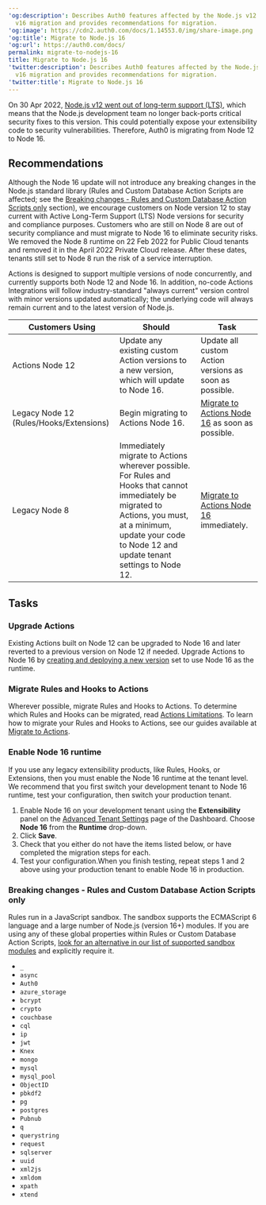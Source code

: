---
'og:description': Describes Auth0 features affected by the Node.js v12 to Node.js
  v16 migration and provides recommendations for migration.
'og:image': https://cdn2.auth0.com/docs/1.14553.0/img/share-image.png
'og:title': Migrate to Node.js 16
'og:url': https://auth0.com/docs/
permalink: migrate-to-nodejs-16
title: Migrate to Node.js 16
'twitter:description': Describes Auth0 features affected by the Node.js v12 to Node.js
  v16 migration and provides recommendations for migration.
'twitter:title': Migrate to Node.js 16
---
On 30 Apr 2022, [Node.js v12 went out of long-term support (LTS)](https://github.com/nodejs/Release#release-schedule), which means that the Node.js development team no longer back-ports critical security fixes to this version. This could potentially expose your extensibility code to security vulnerabilities. Therefore, Auth0 is migrating from Node 12 to Node 16.

## Recommendations

Although the Node 16 update will not introduce any breaking changes in the Node.js standard library (Rules and Custom Database Action Scripts are affected; see the [Breaking changes - Rules and Custom Database Action Scripts only](#breaking-changes-rules-only) section), we encourage customers on Node version 12 to stay current with Active Long-Term Support (LTS) Node versions for security and compliance purposes. Customers who are still on Node 8 are out of security compliance and must migrate to Node 16 to eliminate security risks. We removed the Node 8 runtime on 22 Feb 2022 for Public Cloud tenants and removed it in the April 2022 Private Cloud release. After these dates, tenants still set to Node 8 run the risk of a service interruption.

Actions is designed to support multiple versions of node concurrently, and currently supports both Node 12 and Node 16. In addition, no-code Actions Integrations will follow industry-standard "always current" version control with minor versions updated automatically; the underlying code will always remain current and to the latest version of Node.js.

<table class="table"><thead>
<tr>
<th>Customers Using</th>
<th>Should</th>
<th>Task</th>
</tr>
</thead>
<tbody>
<tr>
<td>Actions Node 12</td>
<td>Update any existing custom Action versions to a new version, which will update to Node 16.</td>
<td>Update all custom Action versions as soon as possible.</td>
</tr>
<tr>
<td>Legacy Node 12 (Rules/Hooks/Extensions)</td>
<td>Begin migrating to Actions Node 16.</td>
<td><a href="/docs/customize/actions/migrate">Migrate to Actions Node 16</a> as soon as possible.</td>
</tr>
<tr>
<td>Legacy Node 8</td>
<td>Immediately migrate to Actions wherever possible. For Rules and Hooks that cannot immediately be migrated to Actions, you must, at a minimum, update your code to Node 12 and update tenant settings to Node 12.</td>
<td><a href="/docs/customize/actions/migrate">Migrate to Actions Node 16</a> immediately.</td>
</tr>
</tbody>
</table>

## Tasks

### Upgrade Actions

Existing Actions built on Node 12 can be upgraded to Node 16 and later reverted to a previous version on Node 12 if needed. Upgrade Actions to Node 16 by [creating and deploying a new version](/docs/customize/actions/manage-versions) set to use Node 16 as the runtime.

### Migrate Rules and Hooks to Actions

Wherever possible, migrate Rules and Hooks to Actions. To determine which Rules and Hooks can be migrated, read [Actions Limitations](/docs/customize/actions/limitations). To learn how to migrate your Rules and Hooks to Actions, see our guides available at [Migrate to Actions](/docs/customize/actions/migrate).

### Enable Node 16 runtime

If you use any legacy extensibility products, like Rules, Hooks, or Extensions, then you must enable the Node 16 runtime at the tenant level. We recommend that you first switch your development tenant to Node 16 runtime, test your configuration, then switch your production tenant.

1. Enable Node 16 on your development tenant using the **Extensibility** panel on the [Advanced Tenant Settings](https://manage.auth0.com/#/tenant/advanced) page of the Dashboard. Choose **Node 16** from the **Runtime** drop-down.
2. Click **Save**.
3. Check that you either do not have the items listed below, or have completed the migration steps for each.
4. Test your configuration.When you finish testing, repeat steps 1 and 2 above using your production tenant to enable Node 16 in production.

### Breaking changes - Rules and Custom Database Action Scripts only

Rules run in a JavaScript sandbox. The sandbox supports the ECMAScript 6 language and a large number of Node.js (version 16+) modules. If you are using any of these global properties within Rules or Custom Database Action Scripts, [look for an alternative in our list of supported sandbox modules](https://auth0-extensions.github.io/canirequire/) and explicitly require it.

* `_`
* `async`
* `Auth0`
* `azure_storage`
* `bcrypt`
* `crypto`
* `couchbase`
* `cql`
* `ip`
* `jwt`
* `Knex`
* `mongo`
* `mysql`
* `mysql_pool`
* `ObjectID`
* `pbkdf2`
* `pg`
* `postgres`
* `Pubnub`
* `q`
* `querystring`
* `request`
* `sqlserver`
* `uuid`
* `xml2js`
* `xmldom`
* `xpath`
* `xtend`